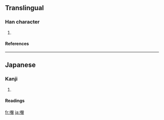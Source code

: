 ==Translingual==
===Han character===
{{Han char|rn=30|rad=口|as=19|sn=22|four=|canj=口月金日 (RBCA)}}
# {{defn|Han}}
====References====
{{Han ref|kx=0215.221|hdz=10707.151|uh=56CE|ud=22222}}
----
==Japanese==
===Kanji===
{{ja-kanji|grade=|rs=口19}}
# {{defn|Japanese}} 
====Readings====
{{ja-readings|on=[[そ]] (so)|kun=}}

[[fr:囎]]
[[ja:囎]]